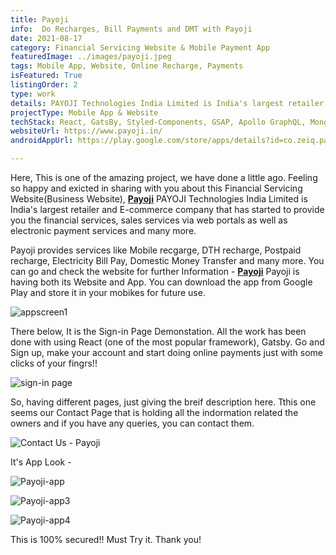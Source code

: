 ```yaml
---
title: Payoji
info:  Do Recharges, Bill Payments and DMT with Payoji
date: 2021-08-17
category: Financial Servicing Website & Mobile Payment App 
featuredImage: ../images/payoji.jpeg
tags: Mobile App, Website, Online Recharge, Payments
isFeatured: True
listingOrder: 2
type: work
details: PAYOJI Technologies India Limited is India's largest retailer and E-commerce company that has started to provide you the financial services, sales services via web portals as well as electronic payment services and many more, provided both with its website and app on internet.
projectType: Mobile App & Website
techStack: React, GatsBy, Styled-Components, GSAP, Apollo GraphQL, Mongo DB, Expo
websiteUrl: https://www.payoji.in/
androidAppUrl: https://play.google.com/store/apps/details?id=co.zeiq.payoji&hl=en_US&gl=US

---
```


Here, This is one of the amazing project, we have done a little ago. Feeling so happy and exicted in sharing with you about this Financial Servicing Website(Business Website), **[Payoji](https://www.payoji.in/)**
PAYOJI Technologies India Limited is India's largest retailer and E-commerce company that has started to provide you the financial services, sales services via web portals as well as electronic payment services and many more.

Payoji provides services like Mobile recgarge, DTH recharge, Postpaid recharge, Electricity Bill Pay, Domestic Money Transfer and many more.
You can go and check the website for further Information - **[Payoji](https://www.payoji.in/)**
Payoji is having both its Website and App. You can download the app from Google Play and store it in your mobikes for future use.


![appscreen1](../images/payoji.jpeg)


There below, It is the Sign-in Page Demonstation. All the work has been done with using React (one of the most popular framework), Gatsby.
Go and Sign up, make your account and start doing online payments just with some clicks of your fingrs!!

![sign-in page](../images/payoji-sign-in.jpeg)


So, having different pages, just giving the breif description here.
Tthis one seems our Contact Page that is holding all the indormation related the owners and if you have any queries, you can contact them.


![Contact Us - Payoji](../images/payoji-contact-page.jpeg)

It's App Look - 

![Payoji-app](../images/payoji-app.png)

![Payoji-app3](../images/payoji-app3.png)

![Payoji-app4](../images/payoji-app4.png)

This is 100% secured!!
Must Try it.
Thank you! 
 
